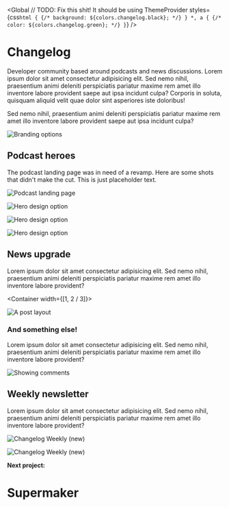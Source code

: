 
<Global
  // TODO: Fix this shit! It should be using ThemeProvider
  styles={css`
    html {
      {/* background: ${colors.changelog.black}; */}
    }
    *,
    a {
      {/* color: ${colors.changelog.green}; */}
    }
  `}
/>

<Container text>

# Changelog

Developer community based around podcasts and news discussions. Lorem ipsum dolor sit amet consectetur adipisicing elit. Sed nemo nihil, praesentium animi deleniti perspiciatis pariatur maxime rem amet illo inventore labore provident saepe aut ipsa incidunt culpa? Corporis in soluta, quisquam aliquid velit quae dolor sint asperiores iste doloribus!

Sed nemo nihil, praesentium animi deleniti perspiciatis pariatur maxime rem amet illo inventore labore provident saepe aut ipsa incidunt culpa?

</Container>

<Container width={sizes.large}>

![Branding options](../../images/changelog/podcasts-brand.jpg)

</Container>

<!-- /// NEW SECTION \\\ -->

<Container text>

## Podcast heroes

The podcast landing page was in need of a revamp. Here are some shots that
didn't make the cut. This is just placeholder text.

</Container>

<Container width={sizes.large}>

![Podcast landing page](../../images/changelog/podcasts-1.jpg)

![Hero design option](../../images/changelog/hero-1.jpg)

![Hero design option](../../images/changelog/hero-2.jpg)

![Hero design option](../../images/changelog/hero-5.jpg)

</Container>

<!-- /// NEW SECTION \\\ -->

<Container text>

## News upgrade

Lorem ipsum dolor sit amet consectetur adipisicing elit. Sed nemo nihil, praesentium animi deleniti perspiciatis pariatur maxime rem amet illo inventore labore provident?

</Container>

<Container width={[1, 2 / 3]}>

![A post layout](../../images/changelog/post-view.jpg)

<Container text>

### And something else!

Lorem ipsum dolor sit amet consectetur adipisicing elit. Sed nemo nihil, praesentium animi deleniti perspiciatis pariatur maxime rem amet illo inventore labore provident?

</Container>

![Showing comments](../../images/changelog/comments.png)

</Container>

<!-- /// NEW SECTION \\\ -->

<Container text>

## Weekly newsletter

Lorem ipsum dolor sit amet consectetur adipisicing elit. Sed nemo nihil, praesentium animi deleniti perspiciatis pariatur maxime rem amet illo inventore labore provident?

</Container>

<Container full grid>

![Changelog Weekly (new)](../../images/changelog/weekly-old.jpg)

![Changelog Weekly (new)](../../images/changelog/weekly.jpg)

</Container>

<!-- /// NEXT PROJECT \\\ -->

<Container text>

**Next project:**

<Link to='/work/supermaker'>

# Supermaker

</Link>

</Container>
